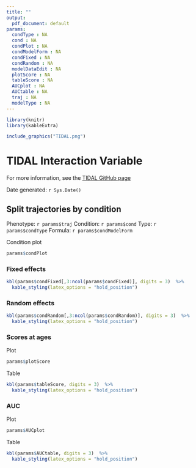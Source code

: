 ```yaml
---
title: ""
output:
  pdf_document: default
params:
  condType : NA
  cond : NA
  condPlot : NA
  condModelForm : NA
  condFixed : NA
  condRandom : NA
  modelDataEdit : NA
  plotScore : NA
  tableScore : NA
  AUCplot : NA
  AUCtable : NA
  traj : NA
  modelType : NA
---
```



``` r
library(knitr)
library(kableExtra)

include_graphics("TIDAL.png")
```

# TIDAL Interaction Variable

For more information, see the [TIDAL GitHub page](https://github.com/AmeliaES/TIDAL)

Date generated: `r Sys.Date()`

## Split trajectories by condition

Phenotype: `r params$traj`
Condition: `r params$cond`
Type: `r params$condType`
Formula: `r params$condModelForm`

Condition plot

``` r

params$condPlot

```

### Fixed effects

```r
kbl(params$condFixed[,3:ncol(params$condFixed)], digits = 3)  %>%
  kable_styling(latex_options = "hold_position")
```


### Random effects

```r
kbl(params$condRandom[,3:ncol(params$condRandom)], digits = 3)  %>%
  kable_styling(latex_options = "hold_position")
```


### Scores at ages

Plot
``` r

params$plotScore

```


Table
```r
kbl(params$tableScore, digits = 3)  %>%
  kable_styling(latex_options = "hold_position")
```



### AUC

Plot
``` r

params$AUCplot

```


Table
```r
kbl(params$AUCtable, digits = 3)  %>%
  kable_styling(latex_options = "hold_position")
```

